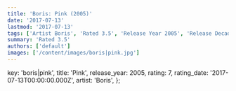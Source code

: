 ```yaml
---
title: 'Boris: Pink (2005)'
date: '2017-07-13'
lastmod: '2017-07-13'
tags: ['Artist Boris', 'Rated 3.5', 'Release Year 2005', 'Release Decade 2000']
summary: 'Rated 3.5'
authors: ['default']
images: ['/content/images/boris|pink.jpg']
---
```


  key: 'boris|pink',
  title: 'Pink',
  release_year: 2005,
  rating: 7,
  rating_date: '2017-07-13T00:00:00.000Z',
  artist: 'Boris',
};

<MusicRating data={data} />
